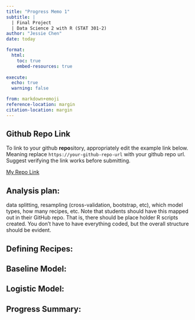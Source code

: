 ```yaml
---
title: "Progress Memo 1"
subtitle: |
  | Final Project 
  | Data Science 2 with R (STAT 301-2)
author: "Jessie Chen"
date: today

format:
  html:
    toc: true
    embed-resources: true
    
execute:
  echo: true
  warning: false

from: markdown+emoji 
reference-location: margin
citation-location: margin
---
```


::: {.callout-tip icon=false}

## Github Repo Link

To link to your github **repo**sitory, appropriately edit the example link below. Meaning replace `https://your-github-repo-url` with your github repo url. Suggest verifying the link works before submitting.

[My Repo Link](https://github.com/stat301-2-2024-winter/final-project-2-Jchench.git)

:::

## Analysis plan: 

data splitting, resampling (cross-validation, bootstrap, etc), which model types, how many recipes, etc. Note that students should have this mapped out in their GitHub repo. That is, there should be place holder R scripts created. You don't have to have everything coded, but the overall structure should be evident. 

## Defining Recipes:

## Baseline Model:

## Logistic Model:

## Progress Summary:

